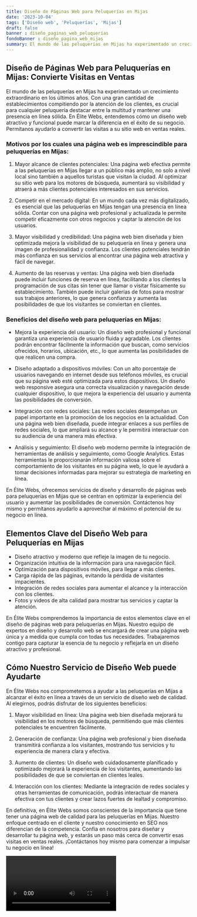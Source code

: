 ```yaml
---
title: Diseño de Páginas Web para Peluquerías en Mijas
date: '2023-10-04'
tags: ['Diseño web', 'Peluquerías', 'Mijas']
draft: false
banner : diseño_paginas_web_peluquerías
fondoBanner : diseño_pagina_web_mijas
summary: El mundo de las peluquerías en Mijas ha experimentado un crecimiento extraordinario en los últimos años. Con una gran cantidad de establecimientos compitiendo por la atención de los clientes, es crucial para cualquier peluquería destacar entre la multitud y mantener una presencia en línea sólida. En Élite Webs, entendemos cómo un diseño web atractivo y funcional puede marcar la diferencia en el éxito de su negocio. Permítanos ayudarlo a convertir las visitas a su sitio web en ventas reales.
---
```


## Diseño de Páginas Web para Peluquerías en Mijas: Convierte Visitas en Ventas

El mundo de las peluquerías en Mijas ha experimentado un crecimiento extraordinario en los últimos años. Con una gran cantidad de establecimientos compitiendo por la atención de los clientes, es crucial para cualquier peluquería destacar entre la multitud y mantener una presencia en línea sólida. En Élite Webs, entendemos cómo un diseño web atractivo y funcional puede marcar la diferencia en el éxito de su negocio. Permítanos ayudarlo a convertir las visitas a su sitio web en ventas reales.

### Motivos por los cuales una página web es imprescindible para peluquerías en Mijas:

1. Mayor alcance de clientes potenciales: Una página web efectiva permite a las peluquerías en Mijas llegar a un público más amplio, no solo a nivel local sino también a aquellos turistas que visitan la ciudad. Al optimizar su sitio web para los motores de búsqueda, aumentará su visibilidad y atraerá a más clientes potenciales interesados en sus servicios.

2. Competir en el mercado digital: En un mundo cada vez más digitalizado, es esencial que las peluquerías en Mijas tengan una presencia en línea sólida. Contar con una página web profesional y actualizada le permite competir eficazmente con otros negocios y captar la atención de los usuarios.

3. Mayor visibilidad y credibilidad: Una página web bien diseñada y bien optimizada mejora la visibilidad de su peluquería en línea y genera una imagen de profesionalidad y confianza. Los clientes potenciales tendrán más confianza en sus servicios al encontrar una página web atractiva y fácil de navegar.

4. Aumento de las reservas y ventas: Una página web bien diseñada puede incluir funciones de reserva en línea, facilitando a los clientes la programación de sus citas sin tener que llamar o visitar físicamente su establecimiento. También puede incluir galerías de fotos para mostrar sus trabajos anteriores, lo que genera confianza y aumenta las posibilidades de que los visitantes se conviertan en clientes.

### Beneficios del diseño web para peluquerías en Mijas:

- Mejora la experiencia del usuario: Un diseño web profesional y funcional garantiza una experiencia de usuario fluida y agradable. Los clientes podrán encontrar fácilmente la información que buscan, como servicios ofrecidos, horarios, ubicación, etc., lo que aumenta las posibilidades de que realicen una compra.

- Diseño adaptado a dispositivos móviles: Con un alto porcentaje de usuarios navegando en internet desde sus teléfonos móviles, es crucial que su página web esté optimizada para estos dispositivos. Un diseño web responsive asegura una correcta visualización y navegación desde cualquier dispositivo, lo que mejora la experiencia del usuario y aumenta las posibilidades de conversión.

- Integración con redes sociales: Las redes sociales desempeñan un papel importante en la promoción de los negocios en la actualidad. Con una página web bien diseñada, puede integrar enlaces a sus perfiles de redes sociales, lo que ampliará su alcance y le permitirá interactuar con su audiencia de una manera más efectiva.

- Análisis y seguimiento: El diseño web moderno permite la integración de herramientas de análisis y seguimiento, como Google Analytics. Estas herramientas le proporcionarán información valiosa sobre el comportamiento de los visitantes en su página web, lo que le ayudará a tomar decisiones informadas para mejorar su estrategia de marketing en línea.

En Élite Webs, ofrecemos servicios de diseño y desarrollo de páginas web para peluquerías en Mijas que se centran en optimizar la experiencia del usuario y aumentar las posibilidades de conversión. Contáctenos hoy mismo y permítanos ayudarlo a aprovechar al máximo el potencial de su negocio en línea.

<GifSeo />

<Cta />

## Elementos Clave del Diseño Web para Peluquerías en Mijas

- Diseño atractivo y moderno que refleje la imagen de tu negocio.
- Organización intuitiva de la información para una navegación fácil.
- Optimización para dispositivos móviles, para llegar a más clientes.
- Carga rápida de las páginas, evitando la pérdida de visitantes impacientes.
- Integración de redes sociales para aumentar el alcance y la interacción con los clientes.
- Fotos y videos de alta calidad para mostrar tus servicios y captar la atención.

En Élite Webs comprendemos la importancia de estos elementos clave en el diseño de páginas web para peluquerías en Mijas. Nuestro equipo de expertos en diseño y desarrollo web se encargará de crear una página web única y a medida que cumpla con todas tus necesidades. Trabajaremos contigo para capturar la esencia de tu negocio y reflejarla en un diseño atractivo y profesional.

## Cómo Nuestro Servicio de Diseño Web puede Ayudarte

En Élite Webs nos comprometemos a ayudar a las peluquerías en Mijas a alcanzar el éxito en línea a través de un servicio de diseño web de calidad. Al elegirnos, podrás disfrutar de los siguientes beneficios:

1. Mayor visibilidad en línea: Una página web bien diseñada mejorará tu visibilidad en los motores de búsqueda, permitiendo que más clientes potenciales te encuentren fácilmente.

2. Generación de confianza: Una página web profesional y bien diseñada transmitirá confianza a los visitantes, mostrando tus servicios y tu experiencia de manera clara y efectiva.

3. Aumento de clientes: Un diseño web cuidadosamente planificado y optimizado mejorará la experiencia de los visitantes, aumentando las posibilidades de que se conviertan en clientes leales.

4. Interacción con los clientes: Mediante la integración de redes sociales y otras herramientas de comunicación, podrás interactuar de manera efectiva con tus clientes y crear lazos fuertes de lealtad y compromiso.

En definitiva, en Élite Webs somos conscientes de la importancia que tiene tener una página web de calidad para las peluquerías en Mijas. Nuestro enfoque centrado en el cliente y nuestro conocimiento en SEO nos diferencian de la competencia. Confía en nosotros para diseñar y desarrollar tu página web, y estarás un paso más cerca de convertir esas visitas en ventas reales. ¡Contáctanos hoy mismo para comenzar a impulsar tu negocio en línea!

<Video />

<CtaBot job='Peluquerías' city='Mijas'/>

<Gmaps query='Mijas+españa+maps' />